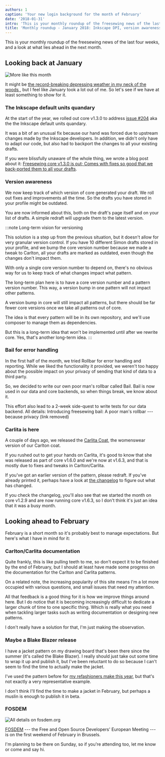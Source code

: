 ```yaml
---
authors: 1
caption: 'Your new login background for the month of February'
date: '2018-01-31'
intro: 'This is your monthly roundup of the freesewing news of the last four weeks, and a look at what lies ahead in the next month.'
title: 'Monthly roundup - January 2018: Inkscape DPI, version awareness, Bail, and Carlita'
---
```


This is your monthly roundup of the freesewing news of the last four weeks, and
a look at what lies ahead in the next month.

<!-- truncate -->

## Looking back at January

![More like this
month](https://posts.freesewing.org/uploads/coffee_3f501d4076.gif)

It might be [the record-breaking depressing weather in my neck of the woods
](https://www.theguardian.com/world/2018/jan/19/aint-no-sunshine-winter-darkest-europe),
but I feel like January took a lot out of me. So let's see if we have at least
something to show for it.

### The Inkscape default units quandary

At the start of the year, we rolled out core v1.3.0 to address [issue
#204](https://github.com/freesewing/core/issues/204) aka the the Inkscape
default units quandary.

It was a bit of an unusual fix because our hand was forced due to upstream
changes made by the Inkscape developers. In addition, we didn't only have to
adapt our code, but also had to backport the changes to all your existing
drafts.

If you were blissfully unaware of the whole thing, we wrote a blog post about
it: [Freesewing core v1.3.0 is out; Comes with fixes so good that we
back-ported them to all your
drafts](https://joost.freesewing.org/blog/core-v1.3.0-is-out/).

### Version awareness

We now keep track of which version of core generated your draft. We roll out
fixes and improvements all the time. So the drafts you have stored in your
profile might be outdated.

You are now informed about this, both on the draft's page itself and on your
list of drafts. A simple redraft will upgrade them to the latest version.

:::note Long-term vision for versioning

This solution is a step up from the previous situation, but it doesn't allow
for very granular version control. If you have 10 different Simon drafts
stored in your profile, and we bump the core version number because we made a
tweak to Carlton, all your drafts are marked as outdated, even though the
changes don't impact them.

With only a single core version number to depend on, there's no obvious way
for us to keep track of what changes impact what pattern.

The long-term plan here is to have a core version number and a pattern
version number. This way, a version bump in one pattern will not impact
other patterns.

A version bump in core will still impact all patterns, but there should be
far fewer core versions once we take all patterns out of core.

The idea is that every pattern will be in its own repository, and we'll use
composer to manage them as dependencies.

But this is a long-term idea that won't be implemented until after we rewrite
core. Yes, that's another long-term idea.
:::

### Bail for error handling

In the first half of the month, we tried Rollbar for error handling and
reporting. While we liked the functionality it provided, we weren't too happy
about the possible impact on your privacy of sending that kind of data to a
third party.

So, we decided to write our own poor man's rollbar called Bail. Bail is now
used in our data and core backends, so when things break, we know about it.

This effort also lead to a 2-week side-quest to write tests for our data
backend. All details: Introducing freesewing bail: A poor man's rollbar ---
because privacy (link removed)

### Carlita is here

A couple of days ago, we released the [Carlita Coat](/designs/carlita), the
womenswear version of our Carlton coat.

If you rushed out to get your hands on Carlita, it's good to know that she was
released as part of core v1.6.0 and we're now at v1.6.3, and that is mostly due
to fixes and tweaks in Carlton/Carlita.

If you've got an earlier version of the pattern, please redraft. If you've
already printed it, perhaps have a look at [the
changelog](https://github.com/freesewing/core/blob/develop/CHANGELOG.md) to
figure out what has changed.

If you check the changelog, you'll also see that we started the month on core
v1.2.9 and are now running core v1.6.3, so I don't think it's just an idea that
it was a busy month.

## Looking ahead to February

February is a short month so it's probably best to manage expectations. But
here's what I have in mind for it:

### Carlton/Carlita documentation

Quite frankly, this is like pulling teeth to me, so don't expect it to be
finished by the end of February, but I should at least have made some progress
on the documentation for the Carlton and Carlita patterns.

On a related note, the increasing popularity of this site means I'm a lot more
occupied with various questions, and small issues that need my attention.

All that feedback is a good thing for it is how we improve things around here.
But I do notice that it is becoming increasingly difficult to dedicate a larger
chunk of time to one specific thing. Which is really what you need when
tackling larger tasks such as writing documentation or designing new patterns.

I don't really have a solution for that, I'm just making the observation.

### Maybe a Blake Blazer release

I have a jacket pattern on my drawing board that's been there since the summer
(it's called the Blake Blazer). I really should just take out some time to
wrap it up and publish it, but I've been reluctant to do so because I can't
seem to find the time to actually make the jacket.

I've used the pattern before for [my refashioners make this
year](/blog/the-refashioners-2017/), but that's not exactly a very
representative example.

I don't think I'll find the time to make a jacket in February, but perhaps a
muslin is enough to publish it in beta.

### FOSDEM

![All details on
fosdem.org](https://posts.freesewing.org/uploads/fosdem_bb321397cc.png)

[FOSDEM](http://fosdem.org/) --- the Free and Open Source Developers' European
Meeting --- is on the first weekend of February in Brussels.

I'm planning to be there on Sunday, so if you're attending too, let me know or
come and say hi.
